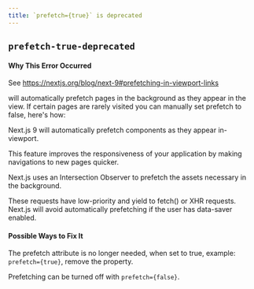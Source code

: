 ```yaml
---
title: `prefetch={true}` is deprecated
---
```


## `prefetch-true-deprecated`

#### Why This Error Occurred

See https://nextjs.org/blog/next-9#prefetching-in-viewport-links

<Link> will automatically prefetch pages in the background as they appear in the view. If certain pages are rarely visited you can manually set prefetch to false, here's how:

Next.js 9 will automatically prefetch <Link> components as they appear in-viewport.

This feature improves the responsiveness of your application by making navigations to new pages quicker.

Next.js uses an Intersection Observer to prefetch the assets necessary in the background.

These requests have low-priority and yield to fetch() or XHR requests. Next.js will avoid automatically prefetching if the user has data-saver enabled.

#### Possible Ways to Fix It

The prefetch attribute is no longer needed, when set to true, example: `prefetch={true}`, remove the property.

Prefetching can be turned off with `prefetch={false}`.
